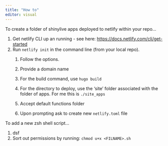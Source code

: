 ```yaml
---
title: "How to"
editor: visual
---
```


To create a folder of shinylive apps deployed to netlify within your repo...

1.  Get netlify CLI up an running - see here: [https://docs.netlify.com/cli/get-started](https://docs.netlify.com/cli/get-started/)
2.  Run `netlify init` in the command line (from your local repo).
    1.  Follow the options.

    2.  Provide a domain name

    3.  For the build command, use `hugo build`

    4.  For the directory to deploy, use the 'site' folder associated with the folder of apps. For me this is `./site_apps`

    5.  Accept default functions folder

    6.  Upon prompting ask to create new `netlify.toml` file

To add a new zsh shell script...

1.  dsf
2.  Sort out permissions by running: `chmod u+x <FILNAME>.sh`
